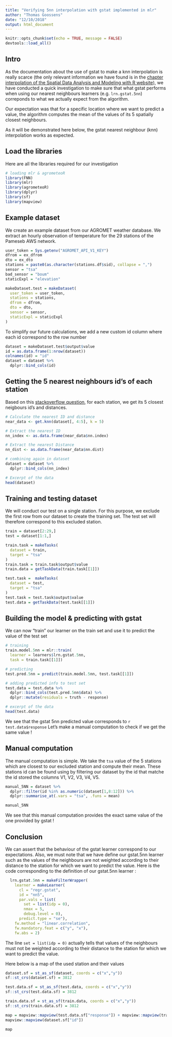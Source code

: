 ```yaml
---
title: "Verifying 5nn interpolation with gstat implemented in mlr"
author: "Thomas Goossens"
date: "12/10/2018"
output: html_document
---
```


```r
knitr::opts_chunk$set(echo = TRUE, message = FALSE)
devtools::load_all()
```

## Intro

As the documentation about the use of gstat to make a knn interpolation is really scarce (the only relevant information we have found is in the [chapter interpolation of the Spatial Data Analysis and Modeling with R website](http://rspatial.org/analysis/rst/4-interpolation.html)), we have conducted a quick investigation to make sure that what gstat performs when using our nearest neighbours learners (e.g. `lrn.gstat.5nn`) correponds to what we actually expect from the algorithm. 

Our expectation was that for a specific location where we want to predict a value, the algorithm computes the mean of the values of its 5 spatially closest neighbours.

As it will be demonstrated here below, the gstat nearest neighbour (knn) interpolation works as expected.

## Load the libraries

Here are all the libraries required for our investigation

```r
# loading mlr & agrometeoR
library(FNN)
library(mlr)
library(agrometeoR)
library(dplyr)
library(sf)
library(mapview)
```
## Example dataset

We create an example dataset from our AGROMET weather database.
We extract an hourly observation of temperature for the 29 stations of the Pameseb AWS network.

```r
user_token = Sys.getenv("AGROMET_API_V1_KEY")
dfrom = ex_dfrom
dto = ex_dto
stations = paste0(as.character(stations.df$sid), collapse = ",")
sensor = "tsa"
bad_sensor = "boum"
staticExpl = "elevation"

makeDataset.test = makeDataset(
  user_token = user_token,
  stations = stations,
  dfrom = dfrom,
  dto = dto,
  sensor = sensor,
  staticExpl = staticExpl
)
```

To simplify our future calculations, we add a new custom id column where each id correspond to the row number

```r
dataset = makeDataset.test$output$value
id = as.data.frame(1:nrow(dataset))
colnames(id) = "id"
dataset = dataset %>%
  dplyr::bind_cols(id)
```

## Getting the 5 nearest neighbours id's of each station

Based on this [stackoverflow question](
https://stackoverflow.com/questions/44187812/5-nearest-neighbors-based-on-given-distance-in-r), for each station, we get its 5 closest neigbours id's and distances.

```r
# Calculate the nearest ID and distance
near_data <- get.knn(dataset[, 4:5], k = 5)

# Extract the nearest ID
nn_index <- as.data.frame(near_data$nn.index)

# Extract the nearest Distance
nn_dist <- as.data.frame(near_data$nn.dist)

# combining again in dataset
dataset = dataset %>%
  dplyr::bind_cols(nn_index) 

# Excerpt of the data
head(dataset)
```

## Training and testing dataset

We will conduct our test on a single station. For this purpose, we exclude the first row from our dataset to create the training set. The test set will therefore correspond to this excluded station.

```r
train = dataset[2:29,]
test = dataset[1:1,]

train.task = makeTasks(
  dataset = train,
  target = "tsa"
)
train.task = train.task$output$value
train.data = getTaskData(train.task[[1]])

test.task =  makeTasks(
  dataset = test,
  target = "tsa"
)
test.task = test.task$output$value
test.data = getTaskData(test.task[[1]])
```

## Building the model & predicting with gstat

We can now "train" our learner on the train set and use it to predict the value of the test set

```r
# training
train.model.5nn = mlr::train(
  learner = learners$lrn.gstat.5nn,
  task = train.task[[1]])

# predicting
test.pred.5nn = predict(train.model.5nn, test.task[[1]])

# adding predicted info to test set
test.data = test.data %>%
  dplyr::bind_cols(test.pred.5nn$data) %>%
  dplyr::mutate(residuals = truth - response)

# excerpt of the data
head(test.data)
```

We see that the gstat 5nn predicted value corresponds to `r test.data$response`
Let's make a manual computation to check if we get the same value !

## Manual computation

The manual computation is simple. We take the `tsa` value of the 5 stations which are closest to our excluded station and compute their mean. These stations id can be found using by filtering our dataset by the id that matche the id stored the columns V1, V2, V3, V4, V5.

```r
manual_5NN = dataset %>%
  dplyr::filter(id %in% as.numeric(dataset[1,8:12])) %>%
  dplyr::summarise_at(.vars = "tsa", .funs = mean)

manual_5NN
```

We see that this manual computation provides the exact same value of the one provided by gstat ! 

## Conclusion

We can assert that the behaviour of the gstat learner correspond to our expectations. Also, we must note that we have define our gstat.5nn learner such as the values of the neighbours are not weighted according to their distance to the station for which we want to predict the value. Here is the code corresponding to the definition of our gstat.5nn learner : 

```r
  lrn.gstat.5nn = makeFilterWrapper(
    learner = makeLearner(
      cl = "regr.gstat",
      id = "nn5",
      par.vals = list(
        set = list(idp = 0),
        nmax = 5,
        debug.level = 0),
      predict.type = "se"),
    fw.method = "linear.correlation",
    fw.mandatory.feat = c("y", "x"),
    fw.abs = 2)
```

The line `set = list(idp = 0)` actually tells that values of the neighbours must not be weighted according to their distance to the station for which we want to predict the value.

Here below is a map of the used station and their values
```r
dataset.sf = st_as_sf(dataset, coords = c("x","y"))
sf::st_crs(dataset.sf) = 3812

test.data.sf = st_as_sf(test.data, coords = c("x","y"))
sf::st_crs(test.data.sf) = 3812

train.data.sf = st_as_sf(train.data, coords = c("x","y"))
sf::st_crs(train.data.sf) = 3812

map = mapview::mapview(test.data.sf["response"]) + mapview::mapview(train.data.sf["tsa"]) + 
mapview::mapview(dataset.sf["id"])

map
```

